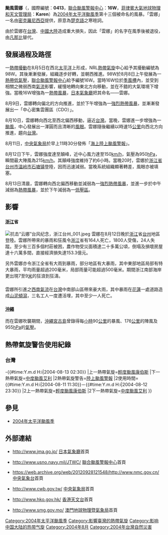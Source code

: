 {{NoteTA
|G1=TyphoonNew
|G2=TyphoonOld
|G3=Weather
|G4=CWBTyphoonOld
|T=zh:颱風雲娜; zh-cn:强台风云娜; zh-hk:颱風雲娜; zh-tw:中度颱風蘭寧
|1=zh:颱風雲娜; zh-cn:强台风云娜; zh-hk:颱風雲娜; zh-tw:中度颱風蘭寧
|skin=typhoon
}}
{{颱風基礎資訊
|颱風名稱             = 颱風雲娜
|外文名稱             = Typhoon Rananim
|外文語言             = 英語
|十分鐘平均風速JMA    = 80|JMA=knot
|十分鐘平均風速CWB    = 40|CWB=m/s
|十分鐘平均風速KMA    = 41|KMA=m/s
|十分鐘平均風速HKO    = 160
|十分鐘平均風速PAGASA = 140
|二分鐘平均風速       = 45|NMC=m/s
|一分鐘平均風速       = 90|SSHS=knot<!--JTWC-->
|代表圖像             = Typhoon Rananim 2004.jpg
|代表圖像名稱         = 颱風雲娜
|形成日期             = 2004年8月8日
|消散日期             = 2004年8月13日
|最低氣壓             = 950
|瞬間最大陣風         = 215
|財產損失             = 153億3000萬[[美元|美元]]
|死傷人數             = 164死1800傷24失蹤
|影響地區             = {{TWN}}<br>{{CHNML}}<br>{{JPN}}
|備註                 = {{small|[[菲律賓大氣地球物理和天文管理局|菲律賓大氣地球物理和天文管理局]]在此熱帶氣旋離開其責任範圍之後，沒有再更新其風速資料}}
|颱風路徑圖           = Rananim 2004 track.png
|風季年份             = 2004
|風季位置             = 太平洋
}}
'''颱風雲娜'''（{{lang-en|'''Typhoon Rananim'''}}，國際編號：'''0413'''，[[聯合颱風警報中心|聯合颱風警報中心]]：'''16W'''，[[菲律賓大氣地球物理和天文管理局|菲律賓大氣地球物理和天文管理局]]：'''Karen'''）為[[2004年太平洋颱風季|2004年太平洋颱風季]]第十三個被命名的風暴。「雲娜」一名由[[密克羅尼西亞聯邦|密克羅尼西亞]]提供，原意為[[楚克語|楚克語]]之寒暄詞。

由於雲娜在[[台灣|台灣]]、[[中國大陸|中國大陸]]造成重大損失，因此「雲娜」的名字在風季後被退役，由[[颱風凡那比|凡那比]]替代。

==發展過程及路徑==
{{phs wikify}}
一[[熱帶擾動|熱帶擾動]]在8月5日在西北[[太平洋|太平洋]]上形成，NRL[[熱帶氣旋|熱帶氣旋]]中心給予其擾動編號為98W。其後漸漸發展，組織逐步好轉，並朝西推進。98W於8月8日上午發展為一[[熱帶低氣壓|熱帶低氣壓]]，[[聯合颱風警報中心|聯合颱風警報中心]]給予編號16W。當時16W位於[[季風槽|季風槽]]內，並受到相關之微弱西南[[氣流|氣流]]影響，緩慢地轉向東北方向移動，並在不錯的大氣環境下增強。當晚16W增強為一[[熱帶風暴|熱帶風暴]]，[[日本氣象廳|日本氣象廳]]把其命名——雲娜。

8月9日，雲娜轉向偏北的方向推進，並於下午增強為一[[強烈熱帶風暴|強烈熱帶風暴]]，並漸漸發展出一「中心密集雲團區（CDO）」。

8月10日，雲娜轉向西北至西北偏西移動，逼近[[台灣|台灣]]。當晚，雲娜進一步增強為一[[颱風|颱風]]，中心發展出一渾圓而且清晰的[[風眼|風眼]]。雲娜隨後繼續以時速15[[公里|公里]]向西北方向推進，趨向[[台灣|台灣]]。

8月11日，[[中央氣象局|中央氣象局]]於早上11時30分發佈「[[海上颱風警報|海上]][[陸上颱風警報|陸上颱風警報]]」。

8月12日下午，雲娜強度達至顛峰，近中心風力達至150[[km/h|km/h]]，氣壓為950[[hPa|hPa]]，瞬間最大陣風為215[[km/h|km/h]]。其顛峰強度維持了約6小時。當晚20时，雲娜於[[浙江省|浙江省]][[台州市|台州市]][[温岭市|温岭市]][[石塘镇|石塘镇]]登陸，因而迅速減弱。當晚系統組織顯著轉差，風眼亦被填塞。 

8月13日清晨，雲娜轉向西北偏西移動並減弱為一[[強烈熱帶風暴|強烈熱帶風暴]]，並進一步於中午減弱為[[熱帶風暴|熱帶風暴]]，並於下午減弱為一[[低壓區|低壓區]]。

==影響==
==={{CHNML}}===
====[[浙江|浙江]]省====
[[File:抗击“云娜”台风纪念，浙江台州_001.jpeg|thumb]]
雲娜在8月12日晚於[[浙江|浙江]]省[[台州|台州]]地區登陸。雲娜所帶來的暴雨和狂風令[[浙江|浙江]]省有164人死亡，1800人受傷，24人失蹤。至少有三百多個村莊被困，農作物受災面積達二十多萬公頃，倒塌及損壞房屋達十六萬多間，直接經濟損失達153.3億元。

另外雲娜亦令浙江全省有大雨到暴雨，部分地區有大暴雨，其中東部地區局部有特大暴雨，平均雨量超過200毫米，局部雨量可能超過500毫米。期間浙江南部海岸更出現7至9[[米_(單位)|米]]的狂浪到狂濤。

==={{TWN}}===
雲娜所引進之[[西南氣流|西南氣流]]在[[台灣|台灣]]中南部山區帶來豪大雨，其中暴雨在[[花蓮縣|花蓮]]一處道路造成[[山泥傾瀉|山泥傾瀉]]，三名工人一度遭活埋，其中至少一人死亡。

==={{JPN}}===
====[[沖繩|沖繩]]====
而在雲娜吹襲期間，[[沖繩|沖繩]][[宮古島|宮古島]]曾錄得每[[小時|小時]]90[[公里|公里]]的暴風、176[[公里|公里]]的陣風及955[[hPa|hPa]]的[[氣壓|氣壓]]。

==熱帶氣旋警告使用紀錄==
===台灣===
{{熱帶氣旋警告使用紀錄
|氣象台=[[交通部中央氣象局|交通部中央氣象局]]
|警告系統=[[中央氣象局颱風警報|颱風警報]]
|熱帶氣旋警告=[[海上颱風警報|海上颱風警報]]
|使用時間={{#time:Y.m.d H:i|2004-08-10 23:30}}-{{#time:Y.m.d H:i|2004-08-13 02:30}}
|上一熱帶氣旋=[[熱帶風暴康伯斯_(2004年)|輕度颱風康伯斯]]
|下一熱帶氣旋=[[颱風艾利_(2004年)|中度颱風艾利]]
|2熱帶氣旋警告=[[陸上颱風警報|陸上颱風警報]]
|2使用時間={{#time:Y.m.d H:i|2004-08-11 11:30}}－{{#time:Y.m.d H:i|2004-08-12 23:30}}
|2上一熱帶氣旋=[[熱帶風暴康伯斯_(2004年)|輕度颱風康伯斯]]
|2下一熱帶氣旋=[[颱風艾利_(2004年)|中度颱風艾利]]
}}

==參見==
{{Commons category|Typhoon Rananim}}
*[[2004年太平洋颱風季|2004年太平洋颱風季]]

==外部連結==
*{{ja}}http://www.jma.go.jp/ [[日本氣象廳|日本氣象廳]]首頁
*{{en}}http://www.usno.navy.mil/JTWC/ {{Wayback|url=http://www.usno.navy.mil/JTWC/ |date=20150809201922 }} [[聯合颱風警報中心|聯合颱風警報中心]]首頁
*{{zh-cn}}https://web.archive.org/web/20120928121548/http://www.nmc.gov.cn/ [[中央氣象台|中央氣象台]]首頁
*{{zh-tw}}http://www.cwb.gov.tw/ {{Wayback|url=http://www.cwb.gov.tw/ |date=20181025071210 }} [[中央氣象局|中央氣象局]]首頁
*{{zh-hk}}http://www.hko.gov.hk/ {{Wayback|url=http://www.hko.gov.hk/ |date=20110224003313 }} [[香港天文台|香港天文台]]首頁
*{{zh-hk}}http://www.smg.gov.mo/ {{Wayback|url=http://www.smg.gov.mo/ |date=20140517030343 }} [[澳門地球物理暨氣象局|澳門地球物理暨氣象局]]首頁

{{太平洋颱風季熱帶氣旋名單}}
{{退役太平洋台风名称}}
{{2004 Pacific typhoon season buttons}}
{{台灣颱風}}

[[Category:2004年太平洋颱風季|Category:2004年太平洋颱風季]]
[[Category:影響臺灣的熱帶氣旋|Category:影響臺灣的熱帶氣旋]]
[[Category:影响中国大陆的热带气旋|Category:影响中国大陆的热带气旋]]
[[Category:2004年8月|Category:2004年8月]]
[[Category:2004年台灣自然災害|Category:2004年台灣自然災害]]